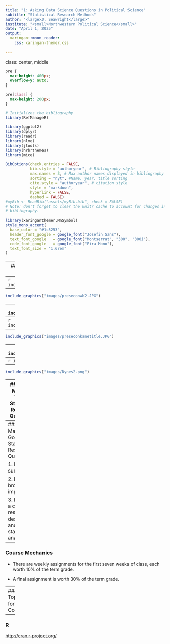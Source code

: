 ```yaml
---
title: "1: Asking Data Science Questions in Political Science"
subtitle: "Statistical Research Methods"
author: "<large>J. Seawright</large>"
institute: "<small>Northwestern Political Science</small>" 
date: "April 1, 2025"
output: 
  xaringan::moon_reader:
    css: xaringan-themer.css
  
---
```

class: center, middle

```css
pre {
  max-height: 400px;
  overflow-y: auto;
}

pre[class] {
  max-height: 200px;
}
```

```r
# Initializes the bibliography
library(RefManageR)

library(ggplot2)
library(dplyr)
library(readr)
library(nlme)
library(jtools)
library(hrbrthemes)
library(mice)

BibOptions(check.entries = FALSE,
           bib.style = "authoryear", # Bibliography style
           max.names = 3, # Max author names displayed in bibliography
           sorting = "nyt", #Name, year, title sorting
           cite.style = "authoryear", # citation style
           style = "markdown",
           hyperlink = FALSE,
           dashed = FALSE)
#myBib <- ReadBib("assets/myBib.bib", check = FALSE)
# Note: don't forget to clear the knitr cache to account for changes in the
# bibliography.
```
```r
library(xaringanthemer,MnSymbol)
style_mono_accent(
  base_color = "#1c5253",
  header_font_google = google_font("Josefin Sans"),
  text_font_google   = google_font("Montserrat", "300", "300i"),
  code_font_google   = google_font("Fira Mono"),
  text_font_size = "1.6rem"
)
```

---
### Are Democrats or Republicans Better for the Economy?

```r
library(knitr)
include_graphics("images/preseconbwtitle.JPG")
```

---
```r
include_graphics("images/preseconwb1.JPG")
```

---
```r
include_graphics("images/preseconwb2.JPG")
```

---
```r
include_graphics("images/preseconwb3.JPG")
```

---
```r
include_graphics("images/preseconwb4.JPG")
```

---
```r
include_graphics("images/preseconkanetitle.JPG")
```

---
```r
include_graphics("images/preseconkane1.JPG")
```

---
```r
include_graphics("images/Dynes1.png")
```

---
```r
include_graphics("images/Dynes2.png")
```

---
### What Makes a Viable Statistical Research Question?

1.  Can be made specific

2.  Isn't purely normative

3.  Can be made measurable

4.  More than just a few relevant cases exist

---
### What Makes a Good Statistical Research Question?

1.  Might be surprising

2.  Has broader implications

3.  Fits with a clever research design and/or statistical analysis

---
### Course Mechanics

-   There are weekly assignments for the first seven weeks of class,
    each worth 10% of the term grade.

-   A final assignment is worth 30% of the term grade.

---
### Topics for the Course

---
### R

[http://cran.r-project.org/](http://cran.r-project.org/)

